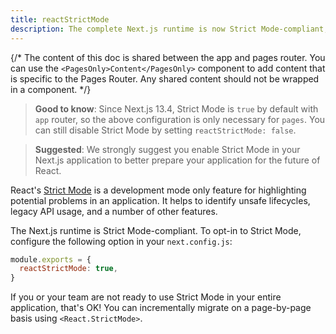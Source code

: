 ```yaml
---
title: reactStrictMode
description: The complete Next.js runtime is now Strict Mode-compliant, learn how to opt-in
---
```


{/* The content of this doc is shared between the app and pages router. You can use the `<PagesOnly>Content</PagesOnly>` component to add content that is specific to the Pages Router. Any shared content should not be wrapped in a component. */}

> **Good to know**: Since Next.js 13.4, Strict Mode is `true` by default with `app` router, so the above configuration is only necessary for `pages`. You can still disable Strict Mode by setting `reactStrictMode: false`.

> **Suggested**: We strongly suggest you enable Strict Mode in your Next.js application to better prepare your application for the future of React.

React's [Strict Mode](https://react.dev/reference/react/StrictMode) is a development mode only feature for highlighting potential problems in an application. It helps to identify unsafe lifecycles, legacy API usage, and a number of other features.

The Next.js runtime is Strict Mode-compliant. To opt-in to Strict Mode, configure the following option in your `next.config.js`:

```js filename="next.config.js"
module.exports = {
  reactStrictMode: true,
}
```

If you or your team are not ready to use Strict Mode in your entire application, that's OK! You can incrementally migrate on a page-by-page basis using `<React.StrictMode>`.
